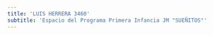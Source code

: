 ```yaml
---
title: 'LUIS HERRERA 3460'
subtitle: 'Espacio del Programa Primera Infancia JM "SUEÑITOS"'
---
```


#
